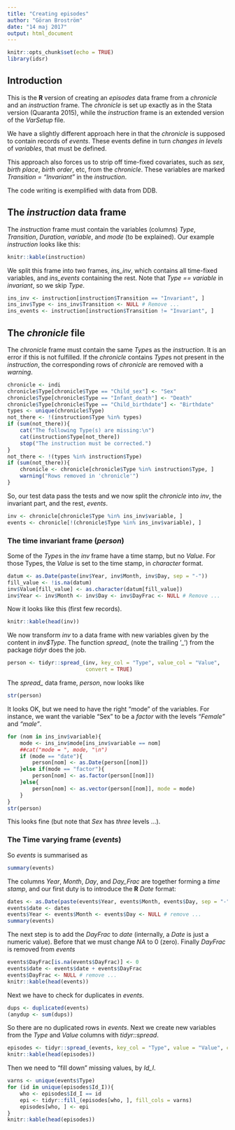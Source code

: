 ```yaml
---
title: "Creating episodes"
author: "Göran Broström"
date: "14 maj 2017"
output: html_document
---
```


```r
knitr::opts_chunk$set(echo = TRUE)
library(idsr)
```

## Introduction

This is the **R** version of creating an *episodes* data frame from a 
*chronicle* and an *instruction* frame. The *chronicle* is set up exactly as 
in the Stata version (Quaranta 2015), while the *instruction* frame is an 
extended version of the *VarSetup* file. 

We have a slightly different approach here in that the *chronicle* is supposed 
to contain records of *events*. These events define in turn *changes in levels*
of *variables*, that must be defined.

This approach also forces us to strip off time-fixed covariates, 
such as *sex*, *birth place*, *birth order*, etc, from the *chronicle*. These 
variables are marked *Transition = "Invariant"* in the *instruction*.

The code writing is exemplified with data from DDB.

## The *instruction* data frame

The *instruction* frame must contain the variables (columns) *Type*, 
*Transition*, *Duration*, *variable*, and *mode* (to be explained). Our example 
*instruction* looks like this:

```r
knitr::kable(instruction)
```

We split this frame into two frames, *ins_inv*, which contains all time-fixed 
variables, and *ins_events* containing the rest. Note that *Type == variable* in 
*invariant*, so we skip *Type*.

```r
ins_inv <- instruction[instruction$Transition == "Invariant", ]
ins_inv$Type <- ins_inv$Transition <- NULL # Remove ...
ins_events <- instruction[instruction$Transition != "Invariant", ]
```

## The *chronicle* file

The *chronicle* frame must contain the same *Type*s as the *instruction*. It is
an error if this is not fulfilled. If the *chronicle* contains *Type*s not 
present in the *instruction*, the corresponding rows of *chronicle* are removed
with a *warning*.

```r
chronicle <- indi
chronicle$Type[chronicle$Type == "Child_sex"] <- "Sex"
chronicle$Type[chronicle$Type == "Infant_death"] <- "Death"
chronicle$Type[chronicle$Type == "Child_birthdate"] <- "Birthdate"
types <- unique(chronicle$Type)
not_there <- !(instruction$Type %in% types)
if (sum(not_there)){
    cat("The following Type(s) are missing:\n")
    cat(instruction$Type[not_there])
    stop("The instruction must be corrected.")
}
not_there <- !(types %in% instruction$Type)
if (sum(not_there)){
    chronicle <- chronicle[chronicle$Type %in% instruction$Type, ]
    warning("Rows removed in 'chronicle'")
}
```

So, our test data pass the tests and we now split the *chronicle* into *inv*, 
the invariant part, and the rest, *events*.

```r
inv <- chronicle[chronicle$Type %in% ins_inv$variable, ]
events <- chronicle[!(chronicle$Type %in% ins_inv$variable), ]
```

### The time invariant frame (*person*)

Some of the *Type*s in the *inv* frame have a time stamp, but no *Value*. For 
those Types, the *Value* is set to the time stamp, in *character* format.

```r
datum <- as.Date(paste(inv$Year, inv$Month, inv$Day, sep = "-"))
fill_value <- !is.na(datum)
inv$Value[fill_value] <- as.character(datum[fill_value])
inv$Year <- inv$Month <- inv$Day <- inv$DayFrac <- NULL # Remove ...
```

Now it looks like this (first few records).

```r
knitr::kable(head(inv))
```

We now transform *inv* to a data frame with new variables given by the content 
in *inv$Type*. The function *spread_* (note the trailing '_') from the package 
*tidyr* does the job.

```r
person <- tidyr::spread_(inv, key_col = "Type", value_col = "Value",
                         convert = TRUE)
```

The *spread_* data frame, *person*, now looks like

```r
str(person)
```

It looks OK, but we need to have the right "mode" of the variables. For 
instance, we want the variable "Sex" to be a *factor* with the levels *"Female"*
and *"male"*.

```r
for (nom in ins_inv$variable){
    mode <- ins_inv$mode[ins_inv$variable == nom]
    ##cat("mode = ", mode, "\n")
    if (mode == "date"){
        person[nom] <- as.Date(person[[nom]])
    }else if(mode == "factor"){
        person[nom] <- as.factor(person[[nom]])
    }else{
        person[nom] <- as.vector(person[[nom]], mode = mode)
    }
}
str(person)
```

This looks fine (but note that *Sex* has *three* levels ...).

### The Time varying frame (*events*)

So *events* is summarised as

```r
summary(events)
```

The columns *Year*, *Month*, *Day*, and *Day_Frac* are together forming a 
*time stamp*, and our first duty is to introduce the **R** *Date* format:

```r
dates <- as.Date(paste(events$Year, events$Month, events$Day, sep = "-"))
events$date <- dates
events$Year <- events$Month <- events$Day <- NULL # remove ...
summary(events)
```

The next step is to add the *DayFrac* to *date* (internally, a *Date* is just 
a numeric value). Before that we must change *NA* to 0 (zero). Finally 
*DayFrac* is removed from *events*

```r
events$DayFrac[is.na(events$DayFrac)] <- 0
events$date <- events$date + events$DayFrac
events$DayFrac <- NULL # remove ...
knitr::kable(head(events))
```

Next we have to check for duplicates in *events*.

```r
dups <- duplicated(events)
(anydup <- sum(dups))
```

So there are no duplicated rows in *events*. Next we create new variables from 
the *Type* and  *Value* columns with *tidyr::spread*.

```r
episodes <- tidyr::spread_(events, key_col = "Type", value = "Value", convert = TRUE)
knitr::kable(head(episodes))
```

Then we need to "fill down" missing values, by *Id_I*.

```r
varns <- unique(events$Type)
for (id in unique(episodes$Id_I)){
    who <- episodes$Id_I == id
    epi <- tidyr::fill_(episodes[who, ], fill_cols = varns)
    episodes[who, ] <- epi
}
knitr::kable(head(episodes))
```

